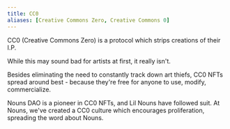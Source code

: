 ```yaml
---
title: CC0
aliases: [Creative Commons Zero, Creative Commons 0]
---
```


CC0 (Creative Commons Zero) is a protocol which strips creations of their I.P.

While this may sound bad for artists at first, it really isn't.

Besides eliminating the need to constantly track down art thiefs, CC0 NFTs spread around best - because they're free for anyone to use, modify, commercialize.

Nouns DAO is a pioneer in CC0 NFTs, and Lil Nouns have followed suit. At Nouns, we've created a CC0 culture which encourages proliferation, spreading the word about Nouns.
